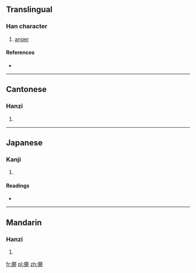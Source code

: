 ==Translingual==

===Han character===
{{Han char|rn=37|rad=大|as=15|sn=18|four=6043<sub>6</sub>|canj=田中田田大 (WLWWK)|ids=⿱[[𦋹]][[大]]}}

# [[anger]]

====References====
* {{Han ref|kx=0254.180|dkj=06025|dj=0516.120|hdz=10550.120|uh=5970|ud=22896|bh=EFC0|bd=61376}}

----

==Cantonese==

===Hanzi===
{{yue-hanzi|jyut=|y=bei6}}

# {{defn|lang=yue|sort=大15}}

----

==Japanese==

===Kanji===
{{ja-kanji|grade=|rs=大15}}

# {{defn|lang=ja|sort=大15}}

====Readings====
* {{ja-readings|on=[[ひ]] (hi), [[び]] (bi)|kun=[[せまる]] (semaru), [[いかる]] (ikaru)}}

----

==Mandarin==

===Hanzi===
{{cmn-hanzi|pin=[[bì]] ([[bi4]])|wg=pi<sup>4</sup>}}

# {{defn|lang=cmn|sort=大15}}

[[fr:奰]]
[[pl:奰]]
[[zh:奰]]